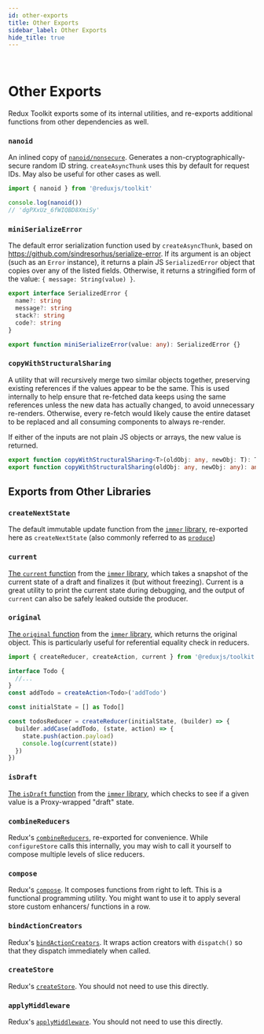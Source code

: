```yaml
---
id: other-exports
title: Other Exports
sidebar_label: Other Exports
hide_title: true
---
```


&nbsp;

# Other Exports

Redux Toolkit exports some of its internal utilities, and re-exports additional functions from other dependencies as well.

### `nanoid`

An inlined copy of [`nanoid/nonsecure`](https://github.com/ai/nanoid). Generates a non-cryptographically-secure random ID string. `createAsyncThunk` uses this by default for request IDs. May also be useful for other cases as well.

```ts
import { nanoid } from '@reduxjs/toolkit'

console.log(nanoid())
// 'dgPXxUz_6fWIQBD8XmiSy'
```

### `miniSerializeError`

The default error serialization function used by `createAsyncThunk`, based on https://github.com/sindresorhus/serialize-error. If its argument is an object (such as an `Error` instance), it returns a plain JS `SerializedError` object that copies over any of the listed fields. Otherwise, it returns a stringified form of the value: `{ message: String(value) }`.

```ts no-transpile
export interface SerializedError {
  name?: string
  message?: string
  stack?: string
  code?: string
}

export function miniSerializeError(value: any): SerializedError {}
```

### `copyWithStructuralSharing`

A utility that will recursively merge two similar objects together, preserving existing references if the values appear to be the same. This is used internally to help ensure that re-fetched data keeps using the same references unless the new data has actually changed, to avoid unnecessary re-renders. Otherwise, every re-fetch would likely cause the entire dataset to be replaced and all consuming components to always re-render.

If either of the inputs are not plain JS objects or arrays, the new value is returned.

```ts no-transpile
export function copyWithStructuralSharing<T>(oldObj: any, newObj: T): T
export function copyWithStructuralSharing(oldObj: any, newObj: any): any {}
```

## Exports from Other Libraries

### `createNextState`

The default immutable update function from the [`immer` library](https://immerjs.github.io/immer/), re-exported here as `createNextState` (also commonly referred to as [`produce`](https://immerjs.github.io/immer/produce))

### `current`

[The `current` function](https://immerjs.github.io/immer/current) from the [`immer` library](https://immerjs.github.io/immer/), which takes a snapshot of the current state of a draft and finalizes it (but without freezing). Current is a great utility to print the current state during debugging, and the output of `current` can also be safely leaked outside the producer.

### `original`

[The `original` function](https://immerjs.github.io/immer/original) from the [`immer` library](https://immerjs.github.io/immer/), which returns the original object. This is particularly useful for referential equality check in reducers.

```ts
import { createReducer, createAction, current } from '@reduxjs/toolkit'

interface Todo {
  //...
}
const addTodo = createAction<Todo>('addTodo')

const initialState = [] as Todo[]

const todosReducer = createReducer(initialState, (builder) => {
  builder.addCase(addTodo, (state, action) => {
    state.push(action.payload)
    console.log(current(state))
  })
})
```

### `isDraft`

[The `isDraft` function](https://immerjs.github.io/immer/original) from the [`immer` library](https://immerjs.github.io/immer/), which checks to see if a given value is a Proxy-wrapped "draft" state.

### `combineReducers`

Redux's [`combineReducers`](https://redux.js.org/api/combinereducers), re-exported for convenience. While `configureStore` calls this internally, you may wish to call it yourself to compose multiple levels of slice reducers.

### `compose`

Redux's [`compose`](https://redux.js.org/api/compose). It composes functions from right to left.
This is a functional programming utility. You might want to use it to apply several store custom enhancers/ functions in a row.

### `bindActionCreators`

Redux's [`bindActionCreators`](https://redux.js.org/api/bindactioncreators). It wraps action creators with `dispatch()` so that they dispatch immediately when called.

### `createStore`

Redux's [`createStore`](https://redux.js.org/api/createstore). You should not need to use this directly.

### `applyMiddleware`

Redux's [`applyMiddleware`](https://redux.js.org/api/applymiddleware). You should not need to use this directly.
